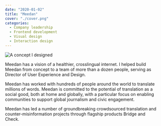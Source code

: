 ```yaml
---
date: "2020-01-02"
title: "Meedan"
cover: "./cover.png"
categories:
  - Company leadership
  - Frontend development
  - Visual design
  - Interaction design
---
```


![A concept I designed](cover.png)

Meedan has a vision of a healthier, crosslingual internet. I helped build Meedan from concept to a team of more than a dozen people, serving as Director of User Experience and Design. 

Meedan has worked with hundreds of people around the world to translate millions of words. Meedan is committed to the potential of translation as a social good, both at home and globally, with a particular focus on enabling communities to support global journalism and civic engagement.

Meedan has led a number of groundbreaking crowdsourced translation and counter-misinformation projects through flagship products Bridge and Check.

